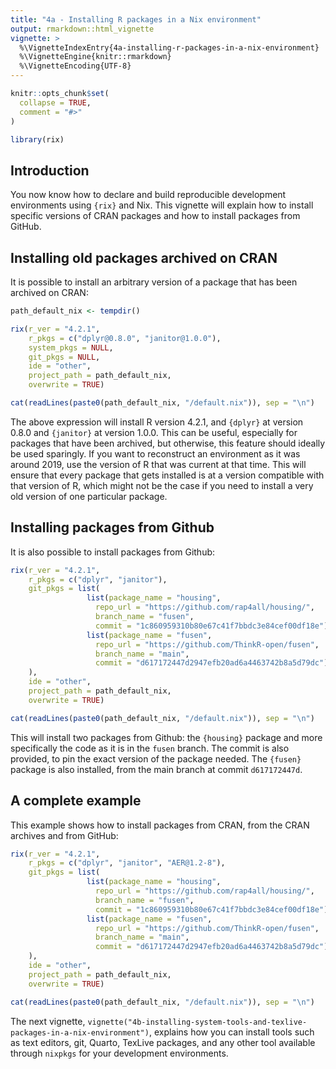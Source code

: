 ```yaml
---
title: "4a - Installing R packages in a Nix environment"
output: rmarkdown::html_vignette
vignette: >
  %\VignetteIndexEntry{4a-installing-r-packages-in-a-nix-environment}
  %\VignetteEngine{knitr::rmarkdown}
  %\VignetteEncoding{UTF-8}
---
```


```r
knitr::opts_chunk$set(
  collapse = TRUE,
  comment = "#>"
)
```

```r
library(rix)
```

<!-- WARNING - This vignette is generated by {fusen} from dev/4a-install_r_pkgs.Rmd: do not edit by hand -->

## Introduction

You now know how to declare and build reproducible development environments using `{rix}`
and Nix. This vignette will explain how to install specific versions of CRAN packages
and how to install packages from GitHub.


## Installing old packages archived on CRAN

It is possible to install an arbitrary version of a package that has been
archived on CRAN:


```r
path_default_nix <- tempdir()

rix(r_ver = "4.2.1",
    r_pkgs = c("dplyr@0.8.0", "janitor@1.0.0"),
    system_pkgs = NULL,
    git_pkgs = NULL,
    ide = "other",
    project_path = path_default_nix,
    overwrite = TRUE)
```

```r
cat(readLines(paste0(path_default_nix, "/default.nix")), sep = "\n")
```

The above expression will install R version 4.2.1, and `{dplyr}` at version
0.8.0 and `{janitor}` at version 1.0.0. This can be useful, especially for
packages that have been archived, but otherwise, this feature should ideally be
used sparingly. If you want to reconstruct an environment as it was around 2019,
use the version of R that was current at that time. This will ensure that every
package that gets installed is at a version compatible with that version of R,
which might not be the case if you need to install a very old version of one
particular package.


## Installing packages from Github

It is also possible to install packages from Github:


```r
rix(r_ver = "4.2.1",
    r_pkgs = c("dplyr", "janitor"),
    git_pkgs = list(
                 list(package_name = "housing",
                   repo_url = "https://github.com/rap4all/housing/",
                   branch_name = "fusen",
                   commit = "1c860959310b80e67c41f7bbdc3e84cef00df18e"),
                 list(package_name = "fusen",
                   repo_url = "https://github.com/ThinkR-open/fusen",
                   branch_name = "main",
                   commit = "d617172447d2947efb20ad6a4463742b8a5d79dc")
    ),
    ide = "other",
    project_path = path_default_nix,
    overwrite = TRUE)

```

```r
cat(readLines(paste0(path_default_nix, "/default.nix")), sep = "\n")
```

This will install two packages from Github: the `{housing}` package and more
specifically the code as it is in the `fusen` branch. The commit is also
provided, to pin the exact version of the package needed. The `{fusen}` package
is also installed, from the main branch at commit `d617172447d`.


## A complete example

This example shows how to install packages from CRAN, from the CRAN archives and
from GitHub:


```r
rix(r_ver = "4.2.1",
    r_pkgs = c("dplyr", "janitor", "AER@1.2-8"),
    git_pkgs = list(
                 list(package_name = "housing",
                   repo_url = "https://github.com/rap4all/housing/",
                   branch_name = "fusen",
                   commit = "1c860959310b80e67c41f7bbdc3e84cef00df18e"),
                 list(package_name = "fusen",
                   repo_url = "https://github.com/ThinkR-open/fusen",
                   branch_name = "main",
                   commit = "d617172447d2947efb20ad6a4463742b8a5d79dc")
    ),
    ide = "other",
    project_path = path_default_nix,
    overwrite = TRUE)

```

```r
cat(readLines(paste0(path_default_nix, "/default.nix")), sep = "\n")
```

The next vignette,
`vignette("4b-installing-system-tools-and-texlive-packages-in-a-nix-environment")`,
explains how you can install tools such as text editors, git, Quarto, TexLive
packages, and any other tool available through `nixpkgs` for your development
environments.

